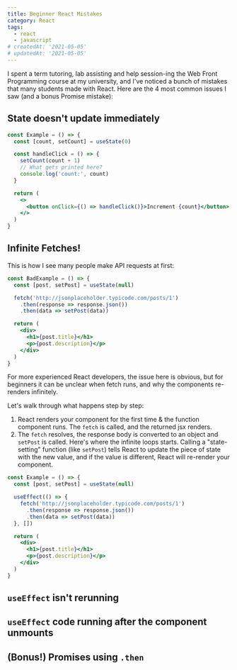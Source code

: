 ```yaml
---
title: Beginner React Mistakes
category: React
tags:
  - react
  - javascript
# createdAt: '2021-05-05'
# updatedAt: '2021-05-05'
---
```


I spent a term tutoring, lab assisting and help session-ing the Web Front
Programming course at my university, and I've noticed a bunch of mistakes that
many students made with React. Here are the 4 most common issues I saw (and a
bonus Promise mistake):

## State doesn't update immediately

```jsx
const Example = () => {
  const [count, setCount] = useState(0)

  const handleClick = () => {
    setCount(count + 1)
    // What gets printed here?
    console.log('count:', count)
  }

  return (
    <>
      <button onClick={() => handleClick()}>Increment {count}</button>
    </>
  )
}
```

## Infinite Fetches!

This is how I see many people make API requests at first:

```jsx
const BadExample = () => {
  const [post, setPost] = useState(null)

  fetch('http://jsonplaceholder.typicode.com/posts/1')
    .then(response => response.json())
    .then(data => setPost(data))

  return (
    <div>
      <h1>{post.title}</h1>
      <p>{post.description}</p>
    </div>
  )
}
```

For more experienced React developers, the issue here is obvious, but for
beginners it can be unclear when fetch runs, and why the components re-renders
infinitely.

Let's walk through what happens step by step:

1. React renders your component for the first time & the function component
   runs. The `fetch` is called, and the returned jsx renders.
1. The `fetch` resolves, the response body is converted to an object and
   `setPost` is called. Here's where the infinite loops starts. Calling a
   "state-setting" function (like `setPost`) tells React to update the piece of
   state with the new value, and if the value is different, React will re-render
   your component.

```jsx
const Example = () => {
  const [post, setPost] = useState(null)

  useEffect(() => {
    fetch('http://jsonplaceholder.typicode.com/posts/1')
      .then(response => response.json())
      .then(data => setPost(data))
  }, [])

  return (
    <div>
      <h1>{post.title}</h1>
      <p>{post.description}</p>
    </div>
  )
}
```

## `useEffect` isn't rerunning

## `useEffect` code running after the component unmounts

## (Bonus!) Promises using `.then`
